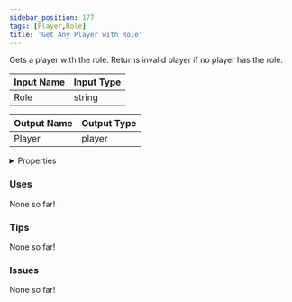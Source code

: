 ```yaml
---
sidebar_position: 177
tags: [Player,Role]
title: 'Get Any Player with Role'
---
```


Gets a player with the role. Returns invalid player if no player has the role.




<EsbSvg />

| Input Name | Input Type |
|-----------|-----------|
| Role | string |

| Output Name | Output Type |
|-----------|-----------|
| Player | player |


<details>
  <summary>Properties</summary>
  <div>
    <div>
    <table>
      <thead>
        <tr>
          <th>Is beta required?</th>
          <th>❌</th>
        </tr>
        <tr>
          <th>Is this chip a trolling risk?</th>
          <th>❌</th>
        </tr>
        <tr>
          <th>Is this chip a role assignment risk?</th>
          <th>❌</th>
        </tr>
        <tr>
          <th>Chip UUID</th>
          <th>a924cac0-0245-4846-862d-df4092c5e1c2</th>
        </tr>
      </thead>
    </table>
    </div>
  </div>
</details>

### Uses

None so far!

### Tips

None so far!

### Issues

None so far!